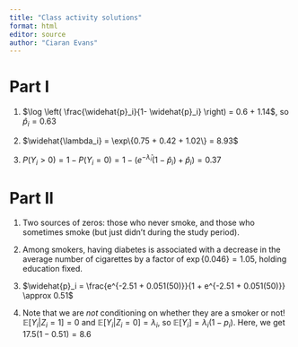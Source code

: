 ```yaml
---
title: "Class activity solutions"
format: html
editor: source
author: "Ciaran Evans"
---
```


# Part I

1. $\log \left( \frac{\widehat{p}_i}{1- \widehat{p}_i} \right) = 0.6 + 1.14$, so $\widehat{p}_i = 0.63$

2. $\widehat{\lambda_i} = \exp\{0.75 + 0.42 + 1.02\} = 8.93$

3. $P(Y_i > 0) = 1 - P(Y_i = 0) = 1 - (e^{-\widehat{\lambda}_i}(1 - \widehat{p}_i) + \widehat{p}_i) = 0.37$

# Part II

1. Two sources of zeros: those who never smoke, and those who sometimes smoke (but just didn't during the study period).

2. Among smokers, having diabetes is associated with a decrease in the average number of cigarettes by a factor of $\exp\{0.046\} = 1.05$, holding education fixed.

3. $\widehat{p}_i = \frac{e^{-2.51 + 0.051(50)}}{1 + e^{-2.51 + 0.051(50)}} \approx 0.51$

4. Note that we are *not* conditioning on whether they are a smoker or not! $\mathbb{E}[Y_i | Z_i = 1] = 0$ and $\mathbb{E}[Y_i | Z_i = 0] = \lambda_i$, so $\mathbb{E}[Y_i] = \lambda_i(1 - p_i)$. Here, we get $17.5(1 - 0.51) = 8.6$







